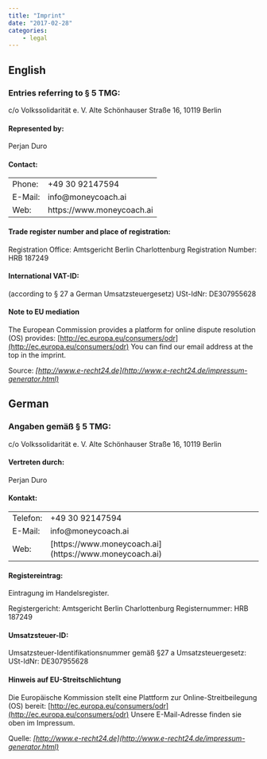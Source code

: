 ```yaml
---
title: "Imprint"
date: "2017-02-28"
categories:
    - legal
---
```


## English

### Entries referring to § 5 TMG:

c/o Volkssolidarität e. V. Alte Schönhauser Straße 16, 10119 Berlin

#### Represented by:

Perjan Duro

#### Contact:

<table><tbody><tr><td>Phone:</td><td>+49 30 92147594</td></tr><tr><td>E-Mail:</td><td>info@moneycoach.ai</td></tr><tr><td>Web:</td><td>https://www.moneycoach.ai</td></tr></tbody></table>

#### Trade register number and place of registration:

Registration Office: Amtsgericht Berlin Charlottenburg Registration Number: HRB 187249

#### International VAT-ID:

(according to § 27 a German Umsatzsteuergesetz) USt-IdNr: DE307955628

#### Note to EU mediation

The European Commission provides a platform for online dispute resolution (OS) provides: [http://ec.europa.eu/consumers/odr](http://ec.europa.eu/consumers/odr) You can find our email address at the top in the imprint.

Source: _[http://www.e-recht24.de](http://www.e-recht24.de/impressum-generator.html)_


## German

### Angaben gemäß § 5 TMG:

c/o Volkssolidarität e. V. Alte Schönhauser Straße 16, 10119 Berlin

#### Vertreten durch:

Perjan Duro

#### Kontakt:

<table><tbody><tr><td>Telefon:</td><td>+49 30 92147594</td></tr><tr><td>E-Mail:</td><td>info@moneycoach.ai</td></tr><tr><td>Web:</td><td>[https://www.moneycoach.ai](https://www.moneycoach.ai)</td></tr></tbody></table>

#### Registereintrag:

Eintragung im Handelsregister.

Registergericht: Amtsgericht Berlin Charlottenburg Registernummer: HRB 187249

#### Umsatzsteuer-ID:

Umsatzsteuer-Identifikationsnummer gemäß §27 a Umsatzsteuergesetz: USt-IdNr: DE307955628

#### Hinweis auf EU-Streitschlichtung

Die Europäische Kommission stellt eine Plattform zur Online-Streitbeilegung (OS) bereit: [http://ec.europa.eu/consumers/odr](http://ec.europa.eu/consumers/odr) Unsere E-Mail-Adresse finden sie oben im Impressum.

Quelle: _[http://www.e-recht24.de](http://www.e-recht24.de/impressum-generator.html)_